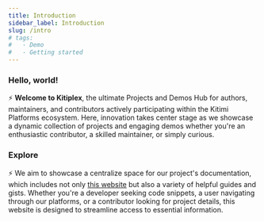 ```yaml
---
title: Introduction
sidebar_label: Introduction
slug: /intro
# tags:
#   - Demo
#   - Getting started
---
```


### Hello, world!

⚡️  **Welcome to Kitiplex**, the ultimate Projects and Demos Hub for authors, maintainers, and contributors actively participating within the Kitimi Platforms ecosystem. Here, innovation takes center stage as we showcase a dynamic collection of projects and engaging demos whether you're an enthusiastic contributor, a skilled maintainer, or simply curious.




### Explore


⚡️  We aim to showcase a centralize space for our project's documentation, which includes not only [this website](./projects/basic/this-website.mdx) but also a variety of helpful guides and gists. Whether you're a developer seeking code snippets, a user navigating through our platforms, or a contributor looking for project details, this website is designed to streamline access to essential information.




<!-- **Kitiplex** *short* for **Kitimi-Complex** serves as the recognized central hub or organization for the maintainers and contributors of **Kitimi Platforms**. Established in 2019 by group of individuals in during the pandemic at Google led by [@mkethX](https://github.com/mkeithX). 💥 ⚡️ 💸 🌍  -->

<!-- **Kitiplex** *short* for **Kitimi-Complex** serves as the recognized central hub or organization for the maintainers and contributors of **Kitimi Platforms**. 💥 ⚡️ 💸 🌍 🦖 -->


